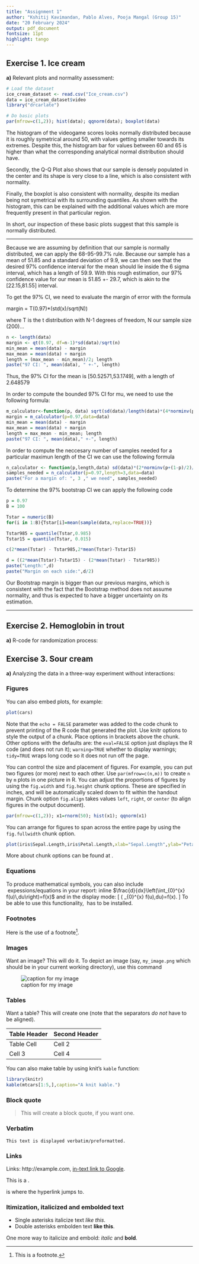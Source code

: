---
title: "Assignment 1"
author: "Kshitij Kavimandan, Pablo Alves, Pooja Mangal (Group 15)"
date: "20 February 2024"
output: pdf_document
fontsize: 11pt
highlight: tango
---

## Exercise 1. Ice cream

**a)** Relevant plots and normality assessment:

```{r}
# Load the dataset
ice_cream_dataset <- read.csv("Ice_cream.csv")
data = ice_cream_dataset$video
library("drcarlate")
```


```{r,fig.margin = TRUE,fig.width=6,fig.height=4,fig.align="centerr"}
# Do basic plots
par(mfrow=c(1,2)); hist(data); qqnorm(data); boxplot(data)
```

The histogram of the videogame scores looks normally distributed because it is roughly symetrical around 50, with values getting smaller towards its extremes. Despite this, the histogram bar for values between 60 and 65 is higher than what the corresponding analytical normal distribution should have.

Secondly, the Q-Q Plot also shows that our sample is densely populated in the center and its shape is very close to a line, which is also consistent with normality.

Finally, the boxplot is also consistent with normality, despite its median being not symetrical with its surrounding quantiles. As shown with the histogram, this can be explained with the additional values which are more frequently present in that particular region.

In short, our inspection of these basic plots suggest that this sample is normally distributed.

-----

Because we are assuming by definition that our sample is normally distributed, we can apply the 68-95-99.7% rule. Because our sample has a mean of 51.85 and a standard deviation of 9.9, we can then see that the desired 97% confidence interval for the mean should lie inside the 6 sigma interval, which has a length of 59.9. With this rough estimation, our 97% confidence value for our mean is 51.85 +- 29.7, which is akin to the [22.15,81.55] interval.

To get the 97% CI, we need to evaluate the margin of error with the formula

margin = T(0.97)*(std(x)/sqrt(N))

where T is the t distribution with N-1 degrees of freedom, N our sample size (200)...



```{r}
n <- length(data)
margin <- qt(0.97, df=n-1)*sd(data)/sqrt(n)
min_mean = mean(data) - margin
max_mean = mean(data) + margin
length = (max_mean - min_mean)/2; length
paste("97 CI: ", mean(data), " +-", length)
```

Thus, the 97% CI for the mean is [50.52571,53.1749], with a length of 2.648579


In order to compute the bounded 97% CI for mu, we need to use the following formula:

```{r}

m_calculator<-function(p, data) sqrt(sd(data)/length(data)*(4*norminv(p+(1-p)/2)))
margin = m_calculator(p=0.97,data=data)
min_mean = mean(data) - margin
max_mean = mean(data) + margin
length = max_mean - min_mean; length
paste("97 CI: ", mean(data)," +-", length)

```

In order to compute the neccesary number of samples needed for a particular maximun length of the CI we 
can use the following formula

```{r}

n_calculator <- function(p,length,data) sd(data)*(2*norminv(p+(1-p)/2)/length)^2
samples_needed = n_calculator(p=0.97,length=3,data=data)
paste("For a margin of: ", 3 ," we need", samples_needed)

```


To determine the 97% bootstrap CI we can apply the following code

```{r}
p = 0.97
B = 100

Tstar = numeric(B)
for(i in 1:B){Tstar[i]=mean(sample(data,replace=TRUE))}

Tstar985 = quantile(Tstar,0.985)
Tstar15 = quantile(Tstar, 0.015)

c(2*mean(Tstar) - Tstar985,2*mean(Tstar)-Tstar15)

d = ((2*mean(Tstar)-Tstar15) - (2*mean(Tstar) - Tstar985))
paste("Length:",d)
paste("Margin on each side:",d/2)

```

Our Bootstrap margin is bigger than our previous margins, which is consistent with the fact that the Bootstrap method does not assume normality, and thus is expected to have a bigger uncertainty on its estimation.

-----

## Exercise 2. Hemoglobin in trout
**a)** R-code for randomization process:



## Exercise 3. Sour cream
**a)** Analyzing the data in a three-way experiment without interactions:














### Figures

You can also embed plots, for example:

```{r,echo=FALSE,fig.height=3.5}
plot(cars)
```

Note that the `echo = FALSE` parameter was added to the code chunk to prevent printing of the R code that generated the plot. Use knitr options to style the output of a chunk. Place options in brackets above the chunk.
Other options with the defaults are: the `eval=FALSE` option just displays the R code (and does not run it); `warning=TRUE` whether to display warnings; `tidy=TRUE` wraps long code so it does not run off the page.

You can control the size and placement of figures. For example, 
you can put two figures (or more) next to each other. 
Use `par(mfrow=c(n,m))` to create `n` by `m` plots in one picture in R.
You can adjust the proportions of figures by using the `fig.width` 
and `fig.height` chunk options. These are specified in inches, 
and will be automatically scaled down to fit within the handout margin.
Chunk option `fig.align`  takes values `left`, `right`, or `center` 
(to align figures in the output document).

```{r,fig.margin = TRUE,fig.width=6,fig.height=3,fig.align="center"}
par(mfrow=c(1,2)); x1=rnorm(50); hist(x1); qqnorm(x1)
```

You can arrange for figures to span across the entire page by using 
the `fig.fullwidth` chunk option. 

```{r,fig.fullwidth=TRUE,fig.height=3}
plot(iris$Sepal.Length,iris$Petal.Length,xlab="Sepal.Length",ylab="Petal.Length")
```

More about chunk options can be found at [\color{blue}{\underline{https://yihui.name/knitr/options/}}](https://yihui.name/knitr/options/).


### Equations

To produce mathematical symbols, you can also include \LaTeX\ expessions/equations in your report:
inline $\frac{d}{dx}\left(\int_{0}^{x} f(u)\,du\right)=f(x)$ and 
in the display mode:
\[
\frac{d}{dx}\left( \int_{0}^{x} f(u)\,du\right)=f(x).
\]
To be able to use this functionality, \LaTeX\ has to be installed.
 
### Footnotes

Here is the use of a footnote^[This is a footnote.]. 


### Images
Want an image? This will do it. 
To depict an image (say, `my_image.png` which should be in your current working directory), use this command 

![caption for my image](my_image.png)

### Tables  

Want a table? This will create one (note that the separators 
*do not* have to be aligned).

Table Header  | Second Header
------------- | -------------
Table Cell    | Cell 2
Cell 3        | Cell 4 


You can also make table by using knit's `kable` function:

```{r echo=FALSE, results='asis'}
library(knitr)
kable(mtcars[1:5,],caption="A knit kable.")
```

### Block quote
> This will create a block quote, 
> if you want one.

### Verbatim
```
This text is displayed verbatim/preformatted.
```

### Links
Links: http://example.com, [in-text link to Google](http://google.com).

This is a \hyperlink{target1}{{\color{blue}{\underline{hyperlink}}}}.

\hypertarget{target1}{{\color{blue}{\underline{This}}}} is where the hyperlink jumps to.

### Itimization, italicized and embolded text
- Single asterisks italicize text *like this*. 
- Double asterisks embolden text **like this**.

One more way to italicize and embold: _italic_ and __bold__.